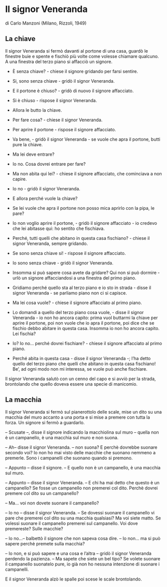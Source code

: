 # Il signor Veneranda {-}

di Carlo Manzoni (Milano, Rizzoli, 1949)

## La chiave {-}

Il signor Veneranda si fermò davanti al portone di una casa, guardò le finestre buie e spente e fischiò più volte come volesse chiamare qualcuno. A una finestra del terzo piano si affacciò un signore.

- È senza chiave? - chiese il signore gridando per farsi sentire.

- Si, sono senza chiave - gridò il signor Veneranda.

- E il portone è chiuso? - gridò di nuovo il signore affacciato.

- Si è chiuso - rispose il signor Veneranda.

- Allora le butto la chiave.

- Per fare cosa? - chiese il signor Veneranda.

- Per aprire il portone - rispose il signore affacciato.

- Va bene, - gridò il signor Veneranda - se vuole che apra il portone, butti pure la chiave.

- Ma lei deve entrare?

- Io no. Cosa dovrei entrare per fare?

- Ma non abita qui lei? - chiese il signore affacciato, che cominciava a non capire.

- Io no - gridò il signor Veneranda.

- E allora perché vuole la chiave?

- Se lei vuole che apra il portone non posso mica aprirlo con la pipa, le pare?

- Io non voglio aprire il portone, - gridò il signore affacciato - io credevo che lei abitasse qui: ho sentito che fischiava.

- Perché, tutti quelli che abitano in questa casa fischiano? - chiese il signor Veneranda, sempre gridando.

- Se sono senza chiave si! - rispose il signore affacciato.

- Io sono senza chiave - gridò il signor Veneranda.

- Insomma si può sapere cosa avete da gridare? Qui non si può dormire - urlò un signore affacciandosi a una finestra del primo piano.

- Gridiamo perché quello sta al terzo piano e io sto in strada - disse il signor Veneranda - se parliamo piano non ci si capisce.

- Ma lei cosa vuole? - chiese il signore affacciato al primo piano.

- Lo domandi a quello del terzo piano cosa vuole, - disse il signor Veneranda - io non ho ancora capito: prima vuol buttarmi la chiave per aprire il portone, poi non vuole che io apra il portone, poi dice che se fischio debbo abitare in questa casa. Insomma io non ho ancora capito. Lei fischia?

- Io? Io no... perché dovrei fischiare? - chiese il signore affacciato al primo piano.

- Perché abita in questa casa - disse il signor Veneranda -; l'ha detto quello del terzo piano che quelli che abitano in questa casa fischiano! Be', ad ogni modo non mi interessa, se vuole può anche fischiare.

Il signor Veneranda salutò con un cenno del capo e si avviò per la strada, brontolando che quello doveva essere una specie di manicomio.



## La macchia {-}

Il signor Veneranda si fermò sul pianerottolo delle scale, mise un dito su una macchia del muro accanto a una porta e si mise a premere con tutta la forza. Un signore si fermò a guardarlo. 

– Scusate –, disse il signore indicando la macchiolina sul muro – quella non è un campanello, è una macchia sul muro e non suona.

– Ah– disse il signor Veneranda. – non suona? E perchè dovrebbe suonare secondo voi? Io non ho mai visto delle macchie che suonano nemmeno a premerle. Sono i campanelli che suonano quando si premono.

– Appunto – disse il signore. – E quello non è un campanello, è una macchia sul muro.

– Appunto – disse il signor Veneranda. – E chi ha mai detto che questo è un campanello? Se fosse un campanello non premerei col dito. Perchè dovrei premere col dito su un campanello?

– Ma... voi non dovete suonare il campanello?

– Io no – disse il signor Veneranda. – Se dovessi suonare il campanello vi pare che premerei col dito su una macchia qualsiasi? Ma voi siete matto. Se volessi suonare il campanello premerei sul campanello. Voi dove premereste? Sulle macchie?

– Io no...– balbettò il signore che non sapeva cosa dire. – Io non... ma si può sapere perchè premete sulla macchia?

– Io non, e si può sapere e una cosa e l'altra – gridò il signor Veneranda perdendo la pazienza. – Ma sapete che siete un bel tipo? Se volete suonare il campanello suonatelo pure, io già non ho nessuna intenzione di suonare i campanelli.

E il signor Veneranda alzò le spalle poi scese le scale brontolando.
